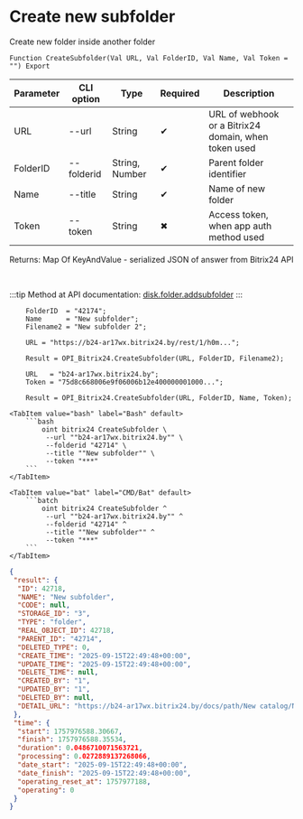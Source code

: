 ﻿---
sidebar_position: 2
description: Create new subfolder and other functions to work with Bitrix24 in the Open Integration Package, a free open-source integration library for 1C:Enterprise 8, OneScript and CLI
keywords: [1C, 1С, 1С:Enterprise, 1С:Enterprise 8.3, API, Integration, Services, Exchange, OneScript, CLI, Bitrix24]
---


# Create new subfolder
 Create new folder inside another folder



`Function CreateSubfolder(Val URL, Val FolderID, Val Name, Val Token = "") Export`

  | Parameter | CLI option | Type | Required | Description |
  |-|-|-|-|-|
  | URL | --url | String | &#x2714; | URL of webhook or a Bitrix24 domain, when token used |
  | FolderID | --folderid | String, Number | &#x2714; | Parent folder identifier |
  | Name | --title | String | &#x2714; | Name of new folder |
  | Token | --token | String | &#x2716; | Access token, when app auth method used |

  
  Returns:  Map Of KeyAndValue - serialized JSON of answer from Bitrix24 API

<br/>

:::tip
Method at API documentation: [disk.folder.addsubfolder](https://dev.1c-bitrix.ru/rest_help/disk/folder/disk_folder_addsubfolder.php)
:::
<br/>


```bsl title="1C:Enterprise/OneScript code example"
    FolderID  = "42174";
    Name      = "New subfolder";
    Filename2 = "New subfolder 2";

    URL = "https://b24-ar17wx.bitrix24.by/rest/1/h0m...";

    Result = OPI_Bitrix24.CreateSubfolder(URL, FolderID, Filename2);

    URL   = "b24-ar17wx.bitrix24.by";
    Token = "75d8c668006e9f06006b12e400000001000...";

    Result = OPI_Bitrix24.CreateSubfolder(URL, FolderID, Name, Token);
```
 

 <Tabs>
  
    <TabItem value="bash" label="Bash" default>
        ```bash
            oint bitrix24 CreateSubfolder \
             --url ""b24-ar17wx.bitrix24.by"" \
             --folderid "42714" \
             --title ""New subfolder"" \
             --token "***"
        ```
    </TabItem>
  
    <TabItem value="bat" label="CMD/Bat" default>
        ```batch
            oint bitrix24 CreateSubfolder ^
             --url ""b24-ar17wx.bitrix24.by"" ^
             --folderid "42714" ^
             --title ""New subfolder"" ^
             --token "***"
        ```
    </TabItem>
</Tabs>


```json title="Result"
{
 "result": {
  "ID": 42718,
  "NAME": "New subfolder",
  "CODE": null,
  "STORAGE_ID": "3",
  "TYPE": "folder",
  "REAL_OBJECT_ID": 42718,
  "PARENT_ID": "42714",
  "DELETED_TYPE": 0,
  "CREATE_TIME": "2025-09-15T22:49:48+00:00",
  "UPDATE_TIME": "2025-09-15T22:49:48+00:00",
  "DELETE_TIME": null,
  "CREATED_BY": "1",
  "UPDATED_BY": "1",
  "DELETED_BY": null,
  "DETAIL_URL": "https://b24-ar17wx.bitrix24.by/docs/path/New catalog/New subfolder"
 },
 "time": {
  "start": 1757976588.30667,
  "finish": 1757976588.35534,
  "duration": 0.0486710071563721,
  "processing": 0.0272889137268066,
  "date_start": "2025-09-15T22:49:48+00:00",
  "date_finish": "2025-09-15T22:49:48+00:00",
  "operating_reset_at": 1757977188,
  "operating": 0
 }
}
```
